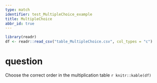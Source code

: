 ---
type: match
identifier: test_MultipleChoice_example
title: MultipleChoice
abbr_id: true
---

```{r setup, echo=FALSE, warning=FALSE}
library(readr)
df <- readr::read_csv("table_MultipleChoice.csv", col_types = "c")

```
# question
Choose the correct order in the multiplication table
`r knitr::kable(df)`

